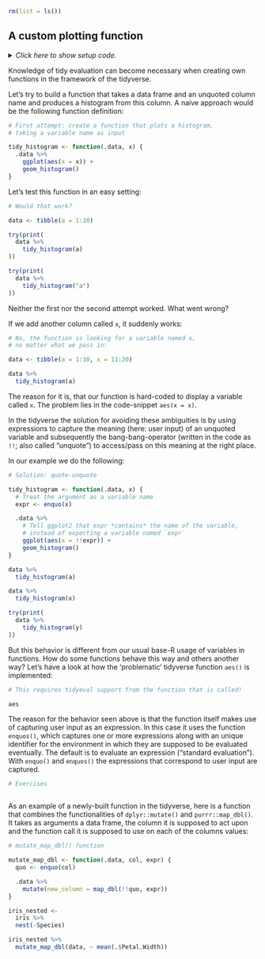 ```r
rm(list = ls())
```


## A custom plotting function {#colname}

<details><summary>*Click here to show setup code.*</summary>
```r
### A custom plotting function

```
```r
library(tidyverse)
library(rlang)
```
</details>

Knowledge of tidy evaluation can become necessary when creating own functions in the framework of the tidyverse.

Let's try to build a function that takes a data frame and an unquoted column name and produces a histogram from this column.
A naive approach would be the following function definition:

```r
# First attempt: create a function that plots a histogram,
# taking a variable name as input
```
```r
tidy_histogram <- function(.data, x) {
  .data %>%
    ggplot(aes(x = x)) +
    geom_histogram()
}
```

Let's test this function in an easy setting:

```r
# Would that work?
```
```r
data <- tibble(a = 1:10)

try(print(
  data %>%
    tidy_histogram(a)
))

try(print(
  data %>%
    tidy_histogram("a")
))
```

Neither the first nor the second attempt worked. What went wrong?

If we add another column called `x`, it suddenly works:

```r
# No, the function is looking for a variable named x,
# no matter what we pass in:
```
```r
data <- tibble(a = 1:10, x = 11:20)

data %>%
  tidy_histogram(a)
```

The reason for it is, that our function is hard-coded to display a variable called `x`.
The problem lies in the code-snippet `aes(x = x)`.

In the tidyverse the solution for avoiding these ambiguities is by using expressions to capture the meaning (here: user input) of an unquoted variable and subsequently the bang-bang-operator (written in the code as `!!`; also called "unquote") to access/pass on this meaning at the right place.

In our example we do the following:

```r
# Solution: quote-unquote
```
```r
tidy_histogram <- function(.data, x) {
  # Treat the argument as a variable name
  expr <- enquo(x)

  .data %>%
    # Tell ggplot2 that expr *contains* the name of the variable,
    # instead of expecting a variable named `expr`
    ggplot(aes(x = !!expr)) +
    geom_histogram()
}

data %>%
  tidy_histogram(a)

data %>%
  tidy_histogram(x)

try(print(
  data %>%
    tidy_histogram(y)
))
```

But this behavior is different from our usual base-R usage of variables in functions.
How do some functions behave this way and others another way?
Let's have a look at how the 'problematic' tidyverse function `aes()` is implemented:

```r
# This requires tidyeval support from the function that is called!
```
```r
aes
```

The reason for the behavior seen above is that the function itself makes use of capturing user input as an expression.
In this case it uses the function `enquos()`, which captures one or more expressions along with an unique identifier for the environment in which they are supposed to be evaluated eventually.
The default is to evaluate an expression ("standard evaluation").
With `enquo()` and `enquos()` the expressions that correspond to user input are captured.

```r
# Exercises
```
```r

```

As an example of a newly-built function in the tidyverse, here is a function that combines the functionalities of `dplyr::mutate()` and `purrr::map_dbl()`.
It takes as arguments a data frame, the column it is supposed to act upon and the function call it is supposed to use on each of the columns values:

```r
# mutate_map_dbl() function
```
```r
mutate_map_dbl <- function(.data, col, expr) {
  quo <- enquo(col)

  .data %>%
    mutate(new_column = map_dbl(!!quo, expr))
}

iris_nested <-
  iris %>%
  nest(-Species)

iris_nested %>%
  mutate_map_dbl(data, ~ mean(.$Petal.Width))
```
